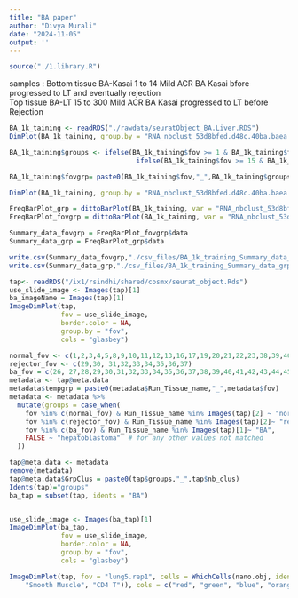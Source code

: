 ```yaml
---
title: "BA paper"
author: "Divya Murali"
date: "2024-11-05"
output: ''
---
```


```r
source("./1.library.R")
```
samples :
Bottom tissue BA-Kasai	1 to 14		    Mild ACR	BA Kasai bfore  progressed to LT  and eventually rejection	
Top tissue		BA-LT	    15 to 300	    Mild ACR	BA Kasai progressed to LT before Rejection	

```r
BA_1k_taining <- readRDS("./rawdata/seuratObject_BA.Liver.RDS")
DimPlot(BA_1k_taining, group.by = "RNA_nbclust_53d8bfed.d48c.40ba.baea.288813ee8502_1_clusters")

BA_1k_taining$groups <- ifelse(BA_1k_taining$fov >= 1 & BA_1k_taining$fov <= 14, "BA_Kasai", 
                                ifelse(BA_1k_taining$fov >= 15 & BA_1k_taining$fov <= 300, "BA_LT", NA))

BA_1k_taining$fovgrp= paste0(BA_1k_taining$fov,"_",BA_1k_taining$groups)

DimPlot(BA_1k_taining, group.by = "RNA_nbclust_53d8bfed.d48c.40ba.baea.288813ee8502_1_clusters", label=TRUE)

FreqBarPlot_grp = dittoBarPlot(BA_1k_taining, var = "RNA_nbclust_53d8bfed.d48c.40ba.baea.288813ee8502_1_clusters", group.by = "groups")
FreqBarPlot_fovgrp = dittoBarPlot(BA_1k_taining, var = "RNA_nbclust_53d8bfed.d48c.40ba.baea.288813ee8502_1_clusters", group.by = "fovgrp")

Summary_data_fovgrp = FreqBarPlot_fovgrp$data
Summary_data_grp = FreqBarPlot_grp$data

write.csv(Summary_data_fovgrp,"./csv_files/BA_1k_training_Summary_data_fovgrp.csv")
write.csv(Summary_data_grp,"./csv_files/BA_1k_training_Summary_data_grp.csv")

```


```r
tap<- readRDS("/ix1/rsindhi/shared/cosmx/seurat_object.Rds")
use_slide_image <- Images(tap)[1]
ba_imageName = Images(tap)[1]
ImageDimPlot(tap,
             fov = use_slide_image,
             border.color = NA,
             group.by = "fov",
             cols = "glasbey")

normal_fov <- c(1,2,3,4,5,8,9,10,11,12,13,16,17,19,20,21,22,23,38,39,40)
rejector_fov <- c(29,30, 31,32,33,34,35,36,37)
ba_fov = c(26, 27,28,29,30,31,32,33,34,35,36,37,38,39,40,41,42,43,44,45,46,47,48,49,50)
metadata <- tap@meta.data
metadata$tempgrp = paste0(metadata$Run_Tissue_name,"_",metadata$fov)
metadata <- metadata %>%
  mutate(groups = case_when(
    fov %in% c(normal_fov) & Run_Tissue_name %in% Images(tap)[2] ~ "normal",
    fov %in% c(rejector_fov) & Run_Tissue_name %in% Images(tap)[2]~ "rejector",
    fov %in% c(ba_fov) & Run_Tissue_name %in% Images(tap)[1]~ "BA",
    FALSE ~ "hepatoblastoma"  # for any other values not matched
  ))

tap@meta.data <- metadata
remove(metadata)
tap@meta.data$GrpClus = paste0(tap$groups,"_",tap$nb_clus)
Idents(tap)="groups"
ba_tap = subset(tap, idents = "BA")


use_slide_image <- Images(ba_tap)[1]
ImageDimPlot(ba_tap,
             fov = use_slide_image,
             border.color = NA,
             group.by = "fov",
             cols = "glasbey")

ImageDimPlot(tap, fov = "lung5.rep1", cells = WhichCells(nano.obj, idents = c("Basal", "Macrophage",
    "Smooth Muscle", "CD4 T")), cols = c("red", "green", "blue", "orange"), size = 0.6)


```
